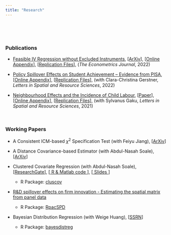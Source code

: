 ```yaml
---
title: "Research"
---
```

<br> 

<!--# ****-->

<br>

### **Publications**

* [Feasible IV Regression without Excluded Instruments](https://academic.oup.com/ectj/advance-article-abstract/doi/10.1093/ectj/utac032/6888009?redirectedFrom=fulltext), [[ArXiv](https://arxiv.org/pdf/2103.09621.pdf?)], [<a href="Tsyawo_2022_online_appendix.pdf#" class="download" title="Download">Online Appendix</a>], [<a href="Replication_package_Tsyawo_2022.zip#" class="download" title=" ">Replication Files</a>], (*The Econometrics Journal*, 2022)

* [Policy Spillover Effects on Student Achievement – Evidence from PISA](https://link.springer.com/article/10.1007/s12076-022-00310-y), [<a href="Gerstner_Tsyawo_Full_Online_Appendix.pdf#" class="download" title="Download">Online Appendix</a>], [<a href="Gerstner&Tsyawo_2022_Code.zip#" class="download" title=" ">Replication Files</a>], (with Clara-Christina Gerstner, *Letters in Spatial and Resource Sciences*, 2022)

* [Neighbourhood Effects and the Incidence of Child Labour](https://link.springer.com/article/10.1007/s12076-021-00276-3), [<a href="Gaku&Tsyawo_2020_11.pdf#" class="download" title="Download">Paper</a>], [<a href="Gaku&Tsyawo_2020_11_Online_Appendix.pdf#" class="download" title="Download">Online Appendix</a>], [<a href="Gaku&Tsyawo_2021_Code_Final.zip#" class="download" title=" ">Replication Files</a>], (with Sylvanus Gaku, *Letters in Spatial and Resource Sciences*, 2021)

<br>

### **Working Papers**

* A Consistent ICM-based $\chi^2$ Specification Test (with Feiyu Jiang), [[ArXiv](https://arxiv.org/pdf/2208.13370.pdf)]

* A Distance Covariance-based Estimator (with Abdul-Nasah Soale), [[ArXiv](https://arxiv.org/pdf/2102.07008.pdf)]

* Clustered Covariate Regression (with Abdul-Nasah Soale), [[ResearchGate](https://www.researchgate.net/publication/333207469_Clustered_covariate_regression)], [<a href="Soale&Tsyawo_2019_Code.zip#" class="download" title=" "> R & Matlab code </a>], [<a href="Slides_Soale_&_Tsyawo_2019.pdf#" class="download" title=" "> Slides </a>] 
  + R Package: [cluscov](https://estsyawo.github.io/cluscov/) 

* [R&D spillover effects on firm innovation - Estimating the spatial matrix from panel data](https://estsyawo.github.io/Tsyawo_JMP.pdf#)
  + R Package: [RpacSPD](https://estsyawo.github.io/RpacSPD/)  

* Bayesian Distribution Regression (with Weige Huang), [[SSRN](https://papers.ssrn.com/sol3/papers.cfm?abstract_id=3048658)]
  + R Package: [bayesdistreg](https://estsyawo.github.io/bayesdistreg/index.html)


<!--

<br>


* [Recovering Distributions for the Estimation of Treatment Effects Under Partly Unobserved Treatment with Repeated Cross-Sections](https://papers.ssrn.com/sol3/papers.cfm?abstract_id=3194286) (status: working paper)

<!-- Commented out: -->

<!--
* <a href="Huang&Tsyawo2018_4.pdf#" class="download" title=" ">Bayesian Distribution Regression</a> [[Submitted]](with Weige Huang)
-->
